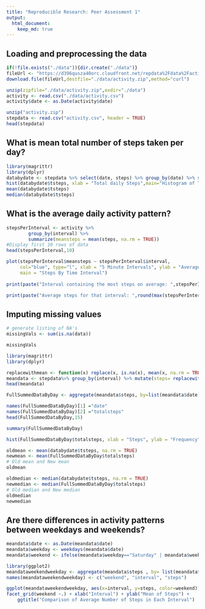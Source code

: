 ```yaml
---
title: "Reproducible Research: Peer Assessment 1"
output: 
  html_document:
    keep_md: true
---
```



## Loading and preprocessing the data

```r

if(!file.exists("./data")){dir.create("./data")}
fileUrl <- "https://d396qusza40orc.cloudfront.net/repdata%2Fdata%2Factivity.zip"
download.file(fileUrl,destfile="./data/activity.zip",method="curl")

unzip(zipfile="./data/activity.zip",exdir="./data")
activity <- read.csv("./data/activity.csv")
activity$date <- as.Date(activity$date)

unzip("activity.zip")
stepdata <- read.csv("activity.csv", header = TRUE)
head(stepdata)

```

## What is mean total number of steps taken per day?

```r

library(magrittr)
library(dplyr)
databydate <- stepdata %>% select(date, steps) %>% group_by(date) %>% summarize(tsteps= sum(steps)) %>%na.omit()
hist(databydate$tsteps, xlab = "Total daily Steps",main="Histogram of Total Steps by day", breaks = 20)
mean(databydate$tsteps)
median(databydate$tsteps)
```

## What is the average daily activity pattern?

```r
stepsPerInterval <- activity %>%
        group_by(interval) %>%
        summarize(meansteps = mean(steps, na.rm = TRUE)) 
#Display first 10 rows of data
head(stepsPerInterval,10)

plot(stepsPerInterval$meansteps ~ stepsPerInterval$interval,
     col="blue", type="l", xlab = "5 Minute Intervals", ylab = "Average Number of Steps",
     main = "Steps By Time Interval")
     
print(paste("Interval containing the most steps on average: ",stepsPerInterval$interval[which.max(stepsPerInterval$meansteps)]))

print(paste("Average steps for that interval: ",round(max(stepsPerInterval$meansteps),digits=2)))


```

## Imputing missing values

```r

# generate listing of NA's
missingVals <- sum(is.na(data))

missingVals

library(magrittr)
library(dplyr)

replacewithmean <- function(x) replace(x, is.na(x), mean(x, na.rm = TRUE))
meandata <- stepdata%>% group_by(interval) %>% mutate(steps= replacewithmean(steps))
head(meandata)

FullSummedDataByDay <- aggregate(meandata$steps, by=list(meandata$date), sum)

names(FullSummedDataByDay)[1] ="date"
names(FullSummedDataByDay)[2] ="totalsteps"
head(FullSummedDataByDay,15)

summary(FullSummedDataByDay)

hist(FullSummedDataByDay$totalsteps, xlab = "Steps", ylab = "Frequency", main = "Total Daily Steps", breaks = 20)

oldmean <- mean(databydate$tsteps, na.rm = TRUE)
newmean <- mean(FullSummedDataByDay$totalsteps)
# Old mean and New mean
oldmean

oldmedian <- median(databydate$tsteps, na.rm = TRUE)
newmedian <- median(FullSummedDataByDay$totalsteps)
# Old median and New median
oldmedian
newmedian
```


## Are there differences in activity patterns between weekdays and weekends?
```r
meandata$date <- as.Date(meandata$date)
meandata$weekday <- weekdays(meandata$date)
meandata$weekend <- ifelse(meandata$weekday=="Saturday" | meandata$weekday=="Sunday", "Weekend", "Weekday" )

library(ggplot2)
meandataweekendweekday <- aggregate(meandata$steps , by= list(meandata$weekend, meandata$interval), na.omit(mean))
names(meandataweekendweekday) <- c("weekend", "interval", "steps")

ggplot(meandataweekendweekday, aes(x=interval, y=steps, color=weekend)) + geom_line()+
facet_grid(weekend ~.) + xlab("Interval") + ylab("Mean of Steps") +
    ggtitle("Comparison of Average Number of Steps in Each Interval")
```

